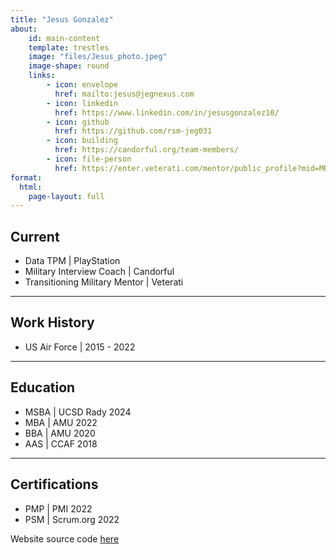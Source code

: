 ```yaml
---
title: "Jesus Gonzalez"
about: 
    id: main-content
    template: trestles
    image: "files/Jesus_photo.jpeg"
    image-shape: round
    links: 
        - icon: envelope
          href: mailto:jesus@jegnexus.com
        - icon: linkedin
          href: https://www.linkedin.com/in/jesusgonzalez10/
        - icon: github
          href: https://github.com/rsm-jeg031 
        - icon: building
          href: https://candorful.org/team-members/ 
        - icon: file-person
          href: https://enter.veterati.com/mentor/public_profile?mid=MR.e9369c3a26f0f75aa3cc4ac01b2afbfc 
format: 
  html:
    page-layout: full
---
```

:::{#main-content}

## Current

- Data TPM | PlayStation
- Military Interview Coach | Candorful
- Transitioning Military Mentor | Veterati

---

## Work History

- US Air Force | 2015 - 2022

---

## Education

- MSBA | UCSD Rady 2024
- MBA | AMU 2022
- BBA | AMU 2020
- AAS | CCAF 2018

---

## Certifications

- PMP | PMI 2022
- PSM | Scrum.org 2022

:::

Website source code [here](https://github.com/rsm-jeg031/rsm-jeg031.github.io)
